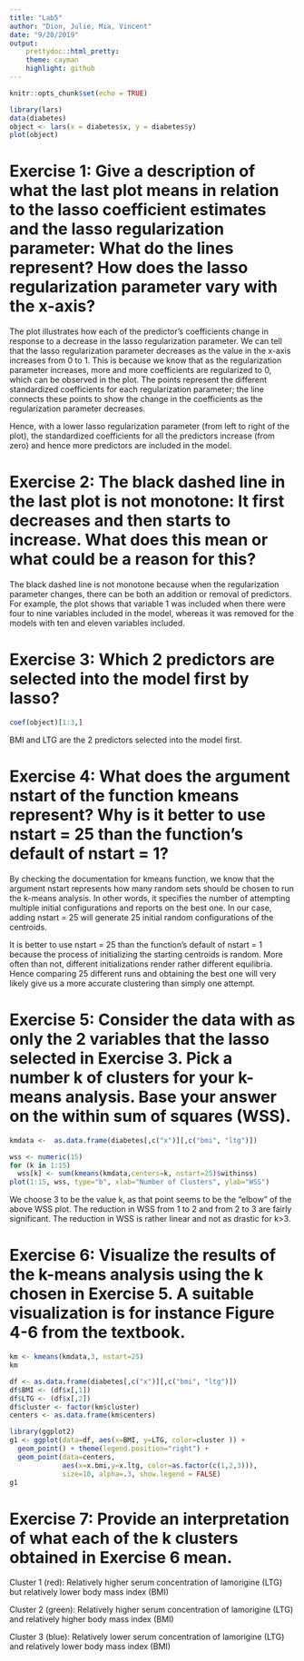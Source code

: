 ```yaml
---
title: "Lab5"
author: "Dion, Julie, Mia, Vincent"
date: "9/20/2019"
output: 
    prettydoc::html_pretty:
    theme: cayman
    highlight: github
---
```


```r
knitr::opts_chunk$set(echo = TRUE)
```


```r
library(lars)
data(diabetes)
object <- lars(x = diabetes$x, y = diabetes$y)
plot(object)
```

# Exercise 1: Give a description of what the last plot means in relation to the lasso coefficient estimates and the lasso regularization parameter: What do the lines represent? How does the lasso regularization parameter vary with the x-axis?

The plot illustrates how each of the predictor's coefficients change in response to a decrease in the lasso regularization parameter. We can tell that the lasso regularization parameter decreases as the value in the x-axis increases from 0 to 1. This is because we know that as the regularization parameter increases, more and more coefficients are regularized to 0, which can be observed in the plot. The points represent the different standardized coefficients for each regularization parameter; the line connects these points to show the change in the coefficients as the regularization parameter decreases.

Hence, with a lower lasso regularization parameter (from left to right of the plot), the standardized coefficients for all the predictors increase (from zero) and hence more predictors are included in the model. 

# Exercise 2: The black dashed line in the last plot is not monotone: It first decreases and then starts to increase. What does this mean or what could be a reason for this?

The black dashed line is not monotone because when the regularization parameter changes, there can be both an addition or removal of predictors. For example, the plot shows that variable 1 was included when there were four to nine variables included in the model, whereas it was removed for the models with ten and eleven variables included. 


# Exercise 3: Which 2 predictors are selected into the model first by lasso?

```r
coef(object)[1:3,]
```

BMI and LTG are the 2 predictors selected into the model first. 

# Exercise 4: What does the argument nstart of the function kmeans represent? Why is it better to use nstart = 25 than the function's default of nstart = 1?

By checking the documentation for kmeans function, we know that the argument nstart represents how many random sets should be chosen to run the k-means analysis. In other words, it specifies the number of attempting multiple initial configurations and reports on the best one. In our case, adding nstart = 25 will generate 25 initial random configurations of the centroids. 

It is better to use nstart = 25 than the function's default of nstart = 1 because the process of initializing the starting centroids is random. More often than not, different initializations render rather different equilibria. Hence comparing 25 different runs and obtaining the best one will very likely give us a more accurate clustering than simply one attempt.

# Exercise 5: Consider the data with as only the 2 variables that the lasso selected in Exercise 3. Pick a number k of clusters for your k-means analysis. Base your answer on the within sum of squares (WSS).

```r
kmdata <-  as.data.frame(diabetes[,c("x")][,c("bmi", "ltg")])

wss <- numeric(15)
for (k in 1:15) 
  wss[k] <- sum(kmeans(kmdata,centers=k, nstart=25)$withinss)
plot(1:15, wss, type="b", xlab="Number of Clusters", ylab="WSS")
```

We choose 3 to be the value k, as that point seems to be the "elbow" of the above WSS plot. The reduction in WSS from 1 to 2 and from 2 to 3 are fairly significant. The reduction in WSS is rather linear and not as drastic for k>3. 

# Exercise 6: Visualize the results of the k-means analysis using the k chosen in Exercise 5. A suitable visualization is for instance Figure 4-6 from the textbook.

```r
km <- kmeans(kmdata,3, nstart=25)
km
```

```r
df <- as.data.frame(diabetes[,c("x")][,c("bmi", "ltg")])
df$BMI <- (df$x[,1])
df$LTG <- (df$x[,2])
df$cluster <- factor(km$cluster)
centers <- as.data.frame(km$centers)

library(ggplot2)
g1 <- ggplot(data=df, aes(x=BMI, y=LTG, color=cluster )) +
  geom_point() + theme(legend.position="right") +
  geom_point(data=centers,
             aes(x=x.bmi,y=x.ltg, color=as.factor(c(1,2,3))),
             size=10, alpha=.3, show.legend = FALSE)
g1
```


# Exercise 7: Provide an interpretation of what each of the k clusters obtained in Exercise 6 mean.
Cluster 1 (red): Relatively higher serum concentration of lamorigine (LTG) but relatively lower body mass index (BMI) 

Cluster 2 (green): Relatively higher serum concentration of lamorigine (LTG) and relatively higher body mass index (BMI) 

Cluster 3 (blue): Relatively lower serum concentration of lamorigine (LTG) and relatively lower body mass index (BMI) 

